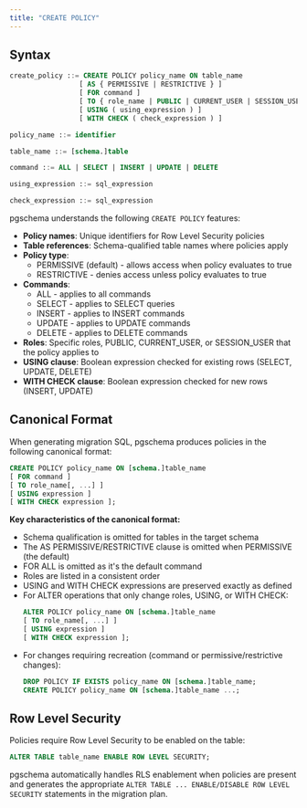 ```yaml
---
title: "CREATE POLICY"
---
```


## Syntax

```sql
create_policy ::= CREATE POLICY policy_name ON table_name
                 [ AS { PERMISSIVE | RESTRICTIVE } ]
                 [ FOR command ]
                 [ TO { role_name | PUBLIC | CURRENT_USER | SESSION_USER } [, ...] ]
                 [ USING ( using_expression ) ]
                 [ WITH CHECK ( check_expression ) ]

policy_name ::= identifier

table_name ::= [schema.]table

command ::= ALL | SELECT | INSERT | UPDATE | DELETE

using_expression ::= sql_expression

check_expression ::= sql_expression
```

pgschema understands the following `CREATE POLICY` features:

- **Policy names**: Unique identifiers for Row Level Security policies
- **Table references**: Schema-qualified table names where policies apply
- **Policy type**: 
  - PERMISSIVE (default) - allows access when policy evaluates to true
  - RESTRICTIVE - denies access unless policy evaluates to true
- **Commands**: 
  - ALL - applies to all commands
  - SELECT - applies to SELECT queries
  - INSERT - applies to INSERT commands
  - UPDATE - applies to UPDATE commands
  - DELETE - applies to DELETE commands
- **Roles**: Specific roles, PUBLIC, CURRENT_USER, or SESSION_USER that the policy applies to
- **USING clause**: Boolean expression checked for existing rows (SELECT, UPDATE, DELETE)
- **WITH CHECK clause**: Boolean expression checked for new rows (INSERT, UPDATE)

## Canonical Format

When generating migration SQL, pgschema produces policies in the following canonical format:

```sql
CREATE POLICY policy_name ON [schema.]table_name
[ FOR command ]
[ TO role_name[, ...] ]
[ USING expression ]
[ WITH CHECK expression ];
```

**Key characteristics of the canonical format:**

- Schema qualification is omitted for tables in the target schema
- The AS PERMISSIVE/RESTRICTIVE clause is omitted when PERMISSIVE (the default)
- FOR ALL is omitted as it's the default command
- Roles are listed in a consistent order
- USING and WITH CHECK expressions are preserved exactly as defined
- For ALTER operations that only change roles, USING, or WITH CHECK:
  ```sql
  ALTER POLICY policy_name ON [schema.]table_name
  [ TO role_name[, ...] ]
  [ USING expression ]
  [ WITH CHECK expression ];
  ```
- For changes requiring recreation (command or permissive/restrictive changes):
  ```sql
  DROP POLICY IF EXISTS policy_name ON [schema.]table_name;
  CREATE POLICY policy_name ON [schema.]table_name ...;
  ```

## Row Level Security

Policies require Row Level Security to be enabled on the table:

```sql
ALTER TABLE table_name ENABLE ROW LEVEL SECURITY;
```

pgschema automatically handles RLS enablement when policies are present and generates the appropriate `ALTER TABLE ... ENABLE/DISABLE ROW LEVEL SECURITY` statements in the migration plan.